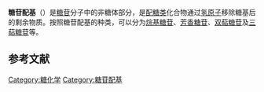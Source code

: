 {{Unreferenced|time=2019-05-07T15:25:35+00:00}}
'''糖苷配基'''（{{lang-en|Aglycone, aglycon or genin}}）是[[糖苷|糖苷]]分子中的非糖体部分，是[[配糖类|配糖类]]化合物通过[[氢原子|氢原子]]移除糖基后的剩余物质。按照糖苷配基的种类，可以分为[[烷基糖苷|烷基糖苷]]、[[芳香糖苷|芳香糖苷]]、[[双萜糖苷|双萜糖苷]]及[[三萜糖苷|三萜糖苷]]等。

==参考文献==
{{reflist}}
{{糖苷}}
[[Category:糖化学|Category:糖化学]]
[[Category:糖苷配基|Category:糖苷配基]]